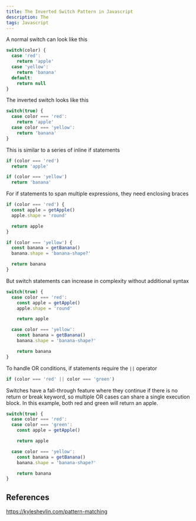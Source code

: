```yaml
---
title: The Inverted Switch Pattern in Javascript
description: The
tags: Javascript
---
```


A normal switch can look like this
```js numbered
switch(color) {
  case 'red':
    return 'apple'
  case 'yellow':
    return 'banana'
  default:
    return null
}
```

The inverted switch looks like this
```js numbered
switch(true) {
  case color === 'red':
    return 'apple'
  case color === 'yellow':
    return 'banana'
}
```

This is similar to a series of inline if statements
```js numbered
if (color === 'red')
  return 'apple'

if (color === 'yellow')
  return 'banana'
```

For if statements to span multiple expressions, they need enclosing braces
```js numbered
if (color === 'red') {
  const apple = getApple()
  apple.shape = 'round'

  return apple
}

if (color === 'yellow') {
  const banana = getBanana()
  banana.shape = 'banana-shape?'

  return banana
}
```

But switch statements can increase in complexity without additional syntax
```js numbered
switch(true) {
  case color === 'red':
    const apple = getApple()
    apple.shape = 'round'

    return apple

  case color === 'yellow':
    const banana = getBanana()
    banana.shape = 'banana-shape?'

    return banana
}
```

To handle OR conditions, if statements require the `||` operator
```js numbered
if (color === 'red' || color === 'green')
```

Switches have a fall-through feature where they continue if there is no return or break keyword, so multiple OR cases can share a single execution block. In this example, both red and green will return an apple.
```js numbered
switch(true) {
  case color === 'red':
  case color === 'green':
    const apple = getApple()

    return apple

  case color === 'yellow':
    const banana = getBanana()
    banana.shape = 'banana-shape?'

    return banana
}
```
    
## References

https://kyleshevlin.com/pattern-matching
